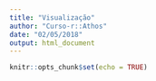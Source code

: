 ```yaml
---
title: "Visualização"
author: "Curso-r::Athos"
date: "02/05/2018"
output: html_document
---
```


```r
knitr::opts_chunk$set(echo = TRUE)
```
